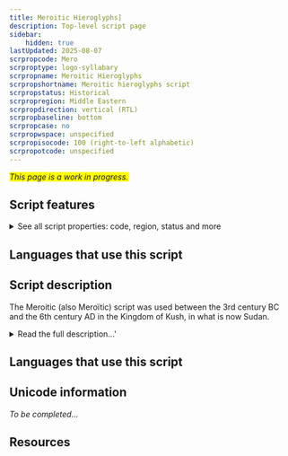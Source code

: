 ```yaml
---
title: Meroitic Hieroglyphs]
description: Top-level script page
sidebar:
    hidden: true
lastUpdated: 2025-08-07
scrpropcode: Mero
scrproptype: logo-syllabary
scrpropname: Meroitic Hieroglyphs
scrpropshortname: Meroitic hieroglyphs script
scrpropstatus: Historical
scrpropregion: Middle Eastern
scrpropdirection: vertical (RTL)
scrpropbaseline: bottom
scrpropcase: no
scrpropwspace: unspecified
scrpropisocode: 100 (right-to-left alphabetic)
scrpropotcode: unspecified
---
```


<span style='background-color:yellow'>_This page is a work in progress._</span>


## Script features

<details>
<summary> See all script properties: code, region, status and more</summary>
<ScriptInfo />
</details>

## Languages that use this script

<WsList script='Mero' wsMax='5' />

## Script description

The Meroitic (also Meroïtic) script was used between the 3rd century BC and the 6th century AD in the Kingdom of Kush, in what is now Sudan.

<details><summary>Read the full description...'</summary>_Not yet available._</details>

## Languages that use this script

<WsList script='Mero' wsMax='5' />

## Unicode information

_To be completed..._

## Resources

<ScriptResources detailSummary='seemore' />

